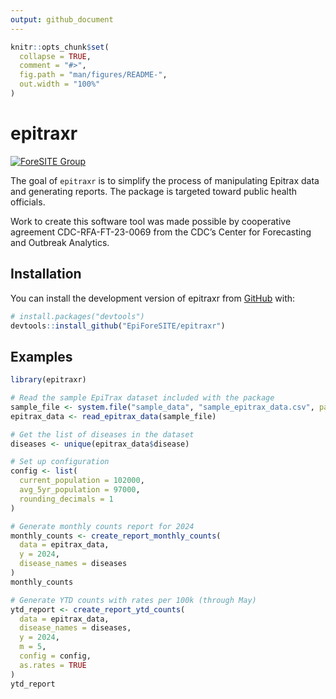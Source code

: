 ```yaml
---
output: github_document
---
```


<!-- README.md is generated from README.Rmd. Please edit that file -->

```r
knitr::opts_chunk$set(
  collapse = TRUE,
  comment = "#>",
  fig.path = "man/figures/README-",
  out.width = "100%"
)
```

# epitraxr

<!-- badges: start -->
[![ForeSITE Group](https://github.com/EpiForeSITE/software/raw/e82ed88f75e0fe5c0a1a3b38c2b94509f122019c/docs/assets/foresite-software-badge.svg)](https://github.com/EpiForeSITE)
<!-- badges: end -->

The goal of `epitraxr` is to simplify the process of manipulating Epitrax data and generating reports. The package is targeted toward public health officials.

Work to create this software tool was made possible by cooperative agreement CDC-RFA-FT-23-0069 from the CDC's Center for Forecasting and Outbreak Analytics.

## Installation

You can install the development version of epitraxr from [GitHub](https://github.com/EpiForeSITE/epitraxr) with:

``` r
# install.packages("devtools")
devtools::install_github("EpiForeSITE/epitraxr")
```

## Examples

```r
library(epitraxr)
```

```r
# Read the sample EpiTrax dataset included with the package
sample_file <- system.file("sample_data", "sample_epitrax_data.csv", package = "epitraxr")
epitrax_data <- read_epitrax_data(sample_file)

# Get the list of diseases in the dataset
diseases <- unique(epitrax_data$disease)

# Set up configuration
config <- list(
  current_population = 102000,
  avg_5yr_population = 97000,
  rounding_decimals = 1
)

# Generate monthly counts report for 2024
monthly_counts <- create_report_monthly_counts(
  data = epitrax_data,
  y = 2024,
  disease_names = diseases
)
monthly_counts

# Generate YTD counts with rates per 100k (through May)
ytd_report <- create_report_ytd_counts(
  data = epitrax_data,
  disease_names = diseases,
  y = 2024,
  m = 5,
  config = config,
  as.rates = TRUE
)
ytd_report
```
